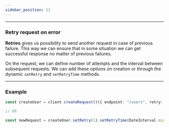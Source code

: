 ```yaml
---
sidebar_position: 11
---
```


---

### Retry request on error

**Retries** gives us possibility to send another request in case of previous failure. This way we can ensure that in
some situation we can get successful response no matter of previous failures.

On the request, we can define number of attempts and the interval between subsequent requests. We can add these options
on creation or through the dynamic `setRetry` and `setRetryTime` methods.

---

### Example

```ts
const createUser = client.createRequest()({ endpoint: "/users", retry: 4, retryTime: DateInterval.second * 3 });

// OR

const newRequest = createUser.setRetry(1).setRetryTime(DateInterval.minute);
```
